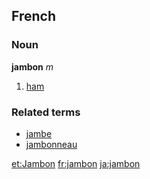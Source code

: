 ==French==
===Noun===
'''jambon''' ''m''

#[[ham]]

===Related terms===
*[[jambe]]
*[[jambonneau]]

[[et:Jambon]]
[[fr:jambon]]
[[ja:jambon]]